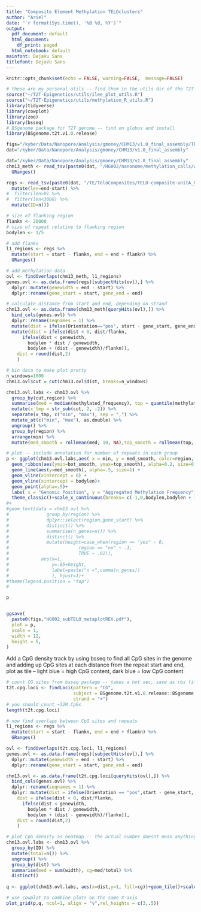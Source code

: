 ```yaml
---
title: "Composite Element Methylation TELOclusters"
author: "Ariel"
date: "`r format(Sys.time(), '%B %d, %Y')`"
output:
  pdf_document: default
  html_document:
    df_print: paged
  html_notebook: default
mainfont: DejaVu Sans
titlefont: DejaVu Sans
---
```


```r
knitr::opts_chunk$set(echo = FALSE, warning=FALSE,  message=FALSE)

# these are my personal utils -- find them in the utils dir of the T2T-Epigenetics git repo
source("~/T2T-Epigenetics/utils/ilee_plot_utils.R")
source("~/T2T-Epigenetics/utils/methylation_R_utils.R")
library(tidyverse)
library(cowplot)
library(zoo)
library(bsseq)
# BSgenome package for T2T genome -- find on globus and install
library(BSgenome.t2t.v1.0.release)

figs="/kyber/Data/Nanopore/Analysis/gmoney/CHM13/v1.0_final_assembly/TE/revision"
dat="/kyber/Data/Nanopore/Analysis/gmoney/CHM13/v1.0_final_assembly"
```

```r
dat="/kyber/Data/Nanopore/Analysis/gmoney/CHM13/v1.0_final_assembly"
chm13_meth <- read_tsv(paste0(dat, "/HG002/nanonome/methylation_calls/whole_genome/chm13_hg002_reference_pooled/HG002_nanonome_CpGmethylationFrequency_20kb.tsv")) %>%
  GRanges()

regs <- read_tsv(paste0(dat, "/TE/TeloComposites/TELO-composite-unitA_RM-polish_APR2121_SHoyt_edit.txt"), col_names = T) %>%
  mutate(len=end-start) %>%
#  filter(len>0) %>%
#  filter(len<3000) %>%
  mutate(ID=n())

```

```r

# size of flanking region
flankn <- 20000
# size of repeat relative to flanking region
bodylen <- 1/5

# add flanks
l1_regions <- regs %>%
  mutate(start = start - flankn, end = end + flankn) %>%
  GRanges()

# add methylation data
ovl <- findOverlaps(chm13_meth, l1_regions)
genes.ovl <- as.data.frame(regs)[subjectHits(ovl),] %>%
  dplyr::mutate(genewidth = end - start) %>%
  dplyr::rename(gene_start = start, gene_end = end) 

# calculate distance from start and end, depending on strand 
chm13.ovl <- as.data.frame(chm13_meth[queryHits(ovl),]) %>%
  bind_cols(genes.ovl) %>%
  dplyr::rename(seqnames = 1) %>%
  mutate(dist = ifelse(Orientation=="pos", start - gene_start, gene_end-start)) %>%
  mutate(dist = ifelse(dist < 0, dist/flankn,
      ifelse(dist < genewidth,
        bodylen * dist / genewidth,
        bodylen + (dist - genewidth)/flankn)), 
    dist = round(dist,2)
    )

# bin data to make plot pretty
n_windows=1000
chm13.ovl$cut = cut(chm13.ovl$dist, breaks=n_windows)

chm13.ovl.labs <- chm13.ovl %>%
  group_by(cut,region) %>%
  summarise(med = median(methylated_frequency), top = quantile(methylated_frequency, 0.75), bot = quantile(methylated_frequency, 0.25), n_genes = length(methylated_frequency)) %>%
  mutate(x_tmp = str_sub(cut, 2, -2)) %>% 
  separate(x_tmp, c("min", "max"), sep = ",") %>% 
  mutate_at(c("min", "max"), as.double) %>%
  ungroup() %>%
  group_by(region) %>%
  arrange(min) %>%
  mutate(med_smooth = rollmean(med, 10, NA),top_smooth = rollmean(top, 10, NA),bot_smooth = rollmean(bot, 10, NA))

# plot -- include annotation for number of repeats in each group
p <- ggplot(chm13.ovl.labs,aes( x = min, y = med_smooth, color=region, fill=region), alpha=.5)+
  geom_ribbon(aes(ymin=bot_smooth, ymax=top_smooth), alpha=0.2, size=0)+
  geom_line(aes(y=med_smooth), alpha=.5, size=1) +
  geom_vline(xintercept = 0) +
  geom_vline(xintercept = bodylen)+
  geom_point(alpha=.5)+
  labs( x = "Genomic Position", y = "Aggregated Methylation Frequency") +
  theme_classic()+scale_x_continuous(breaks= c(-1,0,bodylen,bodylen + 1), labels = c(paste0("-",flankn/1e3,"kb"),"Start","End",paste0("+",flankn/1e3,"kb")))
#+
#geom_text(data = chm13.ovl %>% 
#              group_by(region) %>%
#              dplyr::select(region,gene_start) %>%
#              distinct() %>%
#              summarise(n_genes=n()) %>%
#              distinct() %>%
#              mutate(height=case_when(region == "yes" ~ 0, 
#                          region == "no" ~ .1, 
#                          TRUE ~ .02)),
#            aes(x=1,
#                y=.85+height,
#                label=paste("n =",comma(n_genes))
#                ), hjust=1)+
#theme(legend.position = "top")
#

p


ggsave(
  paste0(figs,"HG002_subTELO_metaplotREV.pdf"),
  plot = p,
  scale = 1,
  width = 12,
  height = 5,
)
```



Add a CpG density track by using bsseq to find all CpG sites in the genome and adding up CpG sites at each distance from the repeat start and end, plot as tile -- light blue = high CpG content, dark blue = low CpG content 

```r

# count CG sites from bsseq package -- takes a hot sec, save as rbs file for future use
t2t.cpg.loci <- findLoci(pattern = "CG",
                         subject = BSgenome.t2t.v1.0.release::BSgenome.t2t.v1.0.release, 
                         strand = "+")
# you should count ~32M CpGs
length(t2t.cpg.loci)

# now find overlaps between CpG sites and repeats
l1_regions <- regs %>%
  mutate(start = start - flankn, end = end + flankn) %>%
  GRanges()

ovl <- findOverlaps(t2t.cpg.loci, l1_regions)
genes.ovl <- as.data.frame(regs)[subjectHits(ovl),] %>%
  dplyr::mutate(genewidth = end - start) %>%
  dplyr::rename(gene_start = start, gene_end = end) 

chm13.ovl <- as.data.frame(t2t.cpg.loci[queryHits(ovl),]) %>%
  bind_cols(genes.ovl) %>%
  dplyr::rename(seqnames = 1) %>%
  dplyr::mutate(dist = ifelse(Orientation == "pos",start - gene_start, gene_end - start),
    dist = ifelse(dist < 0, dist/flankn,
      ifelse(dist < genewidth,
        bodylen * dist / genewidth,
        bodylen + (dist - genewidth)/flankn)), 
    dist = round(dist,2)
    )

# plot CpG density as heatmap -- the actual number doesnt mean anything, its just for visualization
chm13.ovl.labs <- chm13.ovl %>%
  group_by(ID) %>%
  mutate(total=n()) %>%
  ungroup() %>%
  group_by(dist) %>%
  summarise(med = sum(width), cg=med/total) %>%
  distinct()
  
q <- ggplot(chm13.ovl.labs, aes(x=dist,y=1, fill=cg))+geom_tile()+scale_x_continuous(breaks= c(-1,0,bodylen,bodylen + 1), labels = c(paste0("-",flankn/1e3,"kb"),"Start","End",paste0("+",flankn/1e3,"kb")))+theme_void()+theme(legend.position = "none")

# use cowplot to combine plots on the same X-axis
plot_grid(p,q, ncol=1, align = "v",rel_heights = c(3,.5))
```







